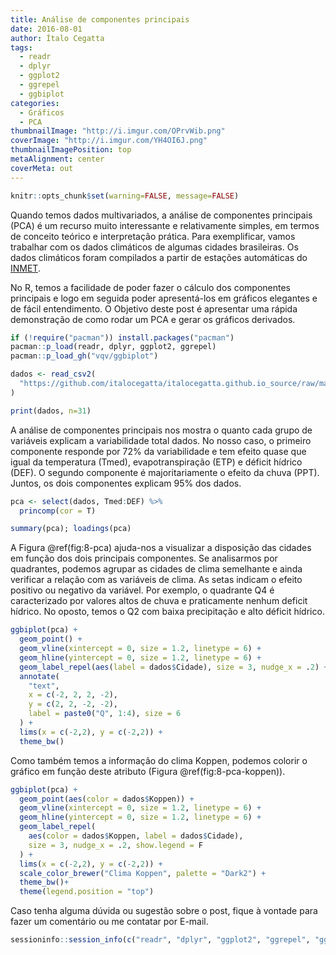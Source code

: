 ```yaml
---
title: Análise de componentes principais
date: 2016-08-01
author: Ítalo Cegatta
tags:
  - readr
  - dplyr
  - ggplot2
  - ggrepel
  - ggbiplot
categories:
  - Gráficos
  - PCA
thumbnailImage: "http://i.imgur.com/OPrvWib.png"
coverImage: "http://i.imgur.com/YH4OI6J.png"
thumbnailImagePosition: top
metaAlignment: center
coverMeta: out
---
```


```r
knitr::opts_chunk$set(warning=FALSE, message=FALSE)
```

Quando temos dados multivariados, a análise de componentes principais (PCA) é um recurso muito interessante e relativamente simples, em termos de conceito teórico e interpretação prática. Para exemplificar, vamos trabalhar com os dados climáticos de algumas cidades brasileiras. Os dados climáticos foram compilados a partir de estações automáticas do [INMET](http://www.inmet.gov.br/portal/index.php?r=estacoes/estacoesautomaticas). 

No R, temos a facilidade de poder fazer o cálculo dos componentes principais e logo em seguida poder apresentá-los em gráficos elegantes e de fácil entendimento. O Objetivo deste post é apresentar uma rápida demonstração de como rodar um PCA e gerar os gráficos derivados.

```r
if (!require("pacman")) install.packages("pacman")
pacman::p_load(readr, dplyr, ggplot2, ggrepel)
pacman::p_load_gh("vqv/ggbiplot")
```

```r
dados <- read_csv2(
  "https://github.com/italocegatta/italocegatta.github.io_source/raw/master/content/dados/base_clima.csv"
)

print(dados, n=31)
```

A análise de componentes principais nos mostra o quanto cada grupo de variáveis explicam a variabilidade total dados. No nosso caso, o primeiro componente responde por 72% da variabilidade e tem efeito quase que igual da temperatura (Tmed), evapotranspiração (ETP) e déficit hídrico (DEF). O segundo componente é majoritariamente o efeito da chuva (PPT). Juntos, os dois componentes explicam 95% dos dados.

```r
pca <- select(dados, Tmed:DEF) %>%
  princomp(cor = T)

summary(pca); loadings(pca)
```

A Figura \@ref(fig:8-pca) ajuda-nos a visualizar a disposição das cidades em função dos dois principais componentes. Se analisarmos por quadrantes, podemos agrupar as cidades de clima semelhante e ainda verificar a relação com as variáveis de clima. As setas indicam o efeito positivo ou negativo da variável. Por exemplo, o quadrante Q4 é caracterizado por valores altos de chuva e praticamente nenhum deficit hídrico. No oposto, temos o Q2 com baixa precipitação e alto déficit hídrico.

```r
ggbiplot(pca) +
  geom_point() +
  geom_vline(xintercept = 0, size = 1.2, linetype = 6) +
  geom_hline(yintercept = 0, size = 1.2, linetype = 6) +
  geom_label_repel(aes(label = dados$Cidade), size = 3, nudge_x = .2) +
  annotate(
    "text",
    x = c(-2, 2, 2, -2),
    y = c(2, 2, -2, -2), 
    label = paste0("Q", 1:4), size = 6
  ) +
  lims(x = c(-2,2), y = c(-2,2)) +
  theme_bw()
```

Como também temos a informação do clima Koppen, podemos colorir o gráfico em função deste atributo (Figura \@ref(fig:8-pca-koppen)).

```r
ggbiplot(pca) +
  geom_point(aes(color = dados$Koppen)) +
  geom_vline(xintercept = 0, size = 1.2, linetype = 6) +
  geom_hline(yintercept = 0, size = 1.2, linetype = 6) +
  geom_label_repel(
    aes(color = dados$Koppen, label = dados$Cidade),
    size = 3, nudge_x = .2, show.legend = F
  ) +
  lims(x = c(-2,2), y = c(-2,2)) +
  scale_color_brewer("Clima Koppen", palette = "Dark2") +
  theme_bw()+
  theme(legend.position = "top")
```

Caso tenha alguma dúvida ou sugestão sobre o post, fique à vontade para fazer um comentário ou me contatar por E-mail.

```r
sessioninfo::session_info(c("readr", "dplyr", "ggplot2", "ggrepel", "ggbiplot"))
```

